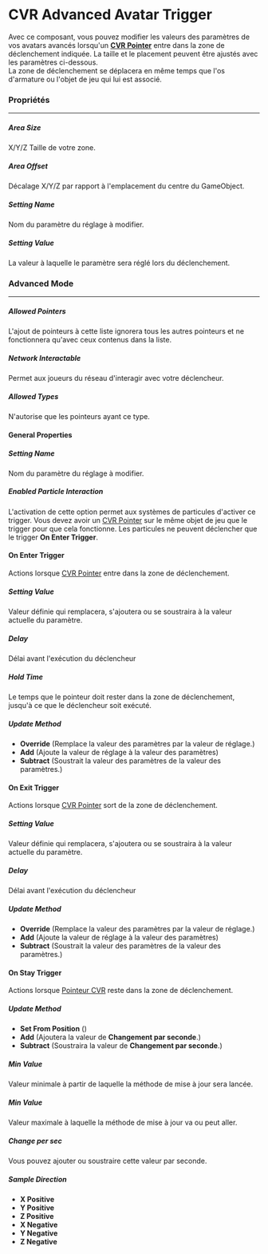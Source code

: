 # CVR Advanced Avatar Trigger

Avec ce composant, vous pouvez modifier les valeurs des paramètres de vos avatars avancés lorsqu'un **[CVR Pointer](../pointeur/)** entre dans la zone de déclenchement indiquée. La taille et le placement peuvent être ajustés avec les paramètres ci-dessous.  
La zone de déclenchement se déplacera en même temps que l'os d'armature ou l'objet de jeu qui lui est associé.

### Propriétés
<hr />

##### Area Size

X/Y/Z Taille de votre zone.

##### Area Offset

Décalage X/Y/Z par rapport à l'emplacement du centre du GameObject.

##### Setting Name

Nom du paramètre du réglage à modifier.

##### Setting Value

La valeur à laquelle le paramètre sera réglé lors du déclenchement.

### Advanced Mode
<hr />

##### Allowed Pointers

L'ajout de pointeurs à cette liste ignorera tous les autres pointeurs et ne fonctionnera qu'avec ceux contenus dans la liste.

##### Network Interactable

Permet aux joueurs du réseau d'interagir avec votre déclencheur.

##### Allowed Types

N'autorise que les pointeurs ayant ce type.

#### General Properties

##### Setting Name

Nom du paramètre du réglage à modifier.

##### Enabled Particle Interaction

L'activation de cette option permet aux systèmes de particules d'activer ce trigger. Vous devez avoir un [CVR Pointer](../pointer/) sur le même objet de jeu que le trigger pour que cela fonctionne. Les particules ne peuvent déclencher que le trigger **On Enter Trigger**.

#### On Enter Trigger

Actions lorsque [CVR Pointer](../pointer/) entre dans la zone de déclenchement.

##### Setting Value

Valeur définie qui remplacera, s'ajoutera ou se soustraira à la valeur actuelle du paramètre.

##### Delay

Délai avant l'exécution du déclencheur

##### Hold Time

Le temps que le pointeur doit rester dans la zone de déclenchement, jusqu'à ce que le déclencheur soit exécuté.

##### Update Method

*   **Override** (Remplace la valeur des paramètres par la valeur de réglage.)
*   **Add** (Ajoute la valeur de réglage à la valeur des paramètres)
*   **Subtract** (Soustrait la valeur des paramètres de la valeur des paramètres.)

#### On Exit Trigger

Actions lorsque [CVR Pointer](../pointer/) sort de la zone de déclenchement.

##### Setting Value

Valeur définie qui remplacera, s'ajoutera ou se soustraira à la valeur actuelle du paramètre.

##### Delay

Délai avant l'exécution du déclencheur

##### Update Method

*   **Override** (Remplace la valeur des paramètres par la valeur de réglage.)
*   **Add** (Ajoute la valeur de réglage à la valeur des paramètres)
*   **Subtract** (Soustrait la valeur des paramètres de la valeur des paramètres.)

#### On Stay Trigger

Actions lorsque [Pointeur CVR](../pointer/) reste dans la zone de déclenchement.

##### Update Method

*   **Set From Position** ()
*   **Add** (Ajoutera la valeur de **Changement par seconde**.)
*   **Subtract** (Soustraira la valeur de **Changement par seconde**.)

##### Min Value

Valeur minimale à partir de laquelle la méthode de mise à jour sera lancée.

##### Min Value

Valeur maximale à laquelle la méthode de mise à jour va ou peut aller.

##### Change per sec

Vous pouvez ajouter ou soustraire cette valeur par seconde.

##### Sample Direction

*   **X Positive**
*   **Y Positive**
*   **Z Positive**
*   **X Negative**
*   **Y Negative**
*   **Z Negative**